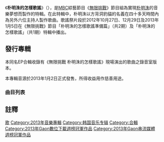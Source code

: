 {{unreferenced|time=2014-07-27T05:07:23+00:00}}
{{Infobox Album 
| Name        = 朴明洙的怎樣歌謠
| Type        = EP
| Longtype    = 
| Artist      = [[無限挑戰|無限挑戰]]
| Cover       = 
| Cover size  = 
| Caption     = 
| Released    = 2013年1月6日
| Recorded    = 2012年12月
| Genre       = [[韓國流行音樂|K-pop]]、[[舞曲|Dance]]、[[電子樂|Electronic]]
| Length      = 18:58
| Language    = [[韓語|韓語]]
| Label       = [[韓國通信|KT Music]]
| Producer    = 
| Reviews     = 
| Compiled by = 
| Chronology  = 
| Last album  = [[咱們也算是歌手|咱們也算是歌手]]<br>(2012年)
| This album  = 朴明洙的怎樣歌謠<br>(2013年)
| Next album  = [[無限挑戰_自由路歌謠祭|自由路歌謠祭]]<br>(2013年)
| Misc        = 
}}

《'''朴明洙的怎樣歌謠'''》（{{kor|k='''박명수의 어떤가요'''|hanja='''朴明洙의 어떤歌謠'''}}），是[[文化廣播_(韓國)|MBC]]綜藝節目《[[無限挑戰|無限挑戰]]》節目組為實現[[朴明洙|朴明洙]]的音樂夢想而製作的特輯。在此特輯中，朴明洙以方背洞豹貓的名義在四十多天時間內為另外六位主持人製作歌曲。歌謠祭片段於2012年10月27日、12月29日及2013年1月5日在《無限挑戰》節目「朴明洙的怎樣歌謠準備篇」（共2期）及「朴明洙的怎樣歌謠」（共1期）特輯中播出。

==發行專輯==
本同名EP合輯收錄有《無限挑戰 朴明洙的怎樣歌謠》現場演出的歌曲之錄音室版本。

本專輯音源於2013年1月2日正式發售，所得收益用作慈善用途。

===曲目列表===
{{tracklist
| collapsed      = 
| headline       = 
| total_length   = 18:58
| extra_column   = 演唱者
| title1         = 江北帥哥
| note1          = {{lang|ko|강북멋쟁이}}
| lyrics1        = [[鄭亨敦|鄭亨敦]]
| music1         = [[朴明洙|方背洞豹貓]]
| extra1         = [[鄭亨敦|鄭亨敦]]
| length1        = 3:08
| title2         = Nogarcia
| note2          = {{lang|ko|노가르시아}}
| lyrics2        = [[朴明洙|方背洞豹貓]]
| music2         = [[朴明洙|方背洞豹貓]]
| extra2         = [[盧弘喆|盧弘喆]]
| length2        = 2:45
| title3         = 像媽媽一樣
| note3          = {{lang|ko|엄마를 닮았네}}	  
| lyrics3        = [[朴明洙|方背洞豹貓]]、[[吉成俊|吉]]
| music3         = [[朴明洙|方背洞豹貓]]
| extra3         = [[吉成俊|吉]]
| length3        = 2:38
| title4         = Sexy Boy (feat.英智)
| note4          = {{lang|ko|섹시보이 (feat. 영지)}}
| lyrics4        = [[Haha|Haha]]
| music4         = [[朴明洙|方背洞豹貓]]
| extra4         = [[Haha|Haha]]
| length4        = 3:30
| title5         = 我愛你
| note5          = {{lang|ko|사랑해요}}
| lyrics5        = [[鄭埻夏|鄭埻夏]]、Nemo{{NoteTag|name=Nemo|1=[[鄭埻夏|鄭埻夏]]妻子之暱稱，取自卡通電影《[[海底奇兵|海底奇兵]]》Nemo一角。}}
| music5         = [[朴明洙|方背洞豹貓]]
| extra5         = [[鄭埻夏|鄭埻夏]]
| length5        = 3:41
| title6         = 蚱蜢世界
| note6          = {{lang|ko|메뚜기 월드}}
| lyrics6        = [[朴明洙|方背洞豹貓]]
| music6         = [[朴明洙|方背洞豹貓]]
| extra6         = [[劉在錫|劉在錫]]
| length6        = 3:16
}}

==註釋==
{{NoteFoot}}

{{無限挑戰}}

[[Category:無限挑戰|歌]]
[[Category:2013年音樂專輯|Category:2013年音樂專輯]]
[[Category:韩国音乐专辑|Category:韩国音乐专辑]]
[[Category:合輯|Category:合輯]]
[[Category:2013年Gaon數位下載週榜冠軍作品|Category:2013年Gaon數位下載週榜冠軍作品]]
[[Category:2013年Gaon串流媒體週榜冠軍作品|Category:2013年Gaon串流媒體週榜冠軍作品]]